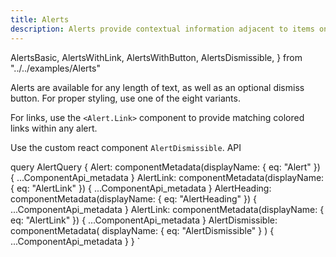 ```yaml
---
title: Alerts
description: Alerts provide contextual information adjacent to items on the visible page. There are four types - error, warning, success, or informational.
---
```


  AlertsBasic,
  AlertsWithLink,
  AlertsWithButton,
  AlertsDismissible,
} from "../../examples/Alerts"

<Overview guidelink="https://modus.trimble.com/components/alerts/">
  Alerts are available for any length of text, as well as an optional dismiss
  button. For proper styling, use one of the eight variants.
</Overview>

<CodeBlock title="Basic Alerts" code={AlertsBasic}></CodeBlock>

<CodeBlock title="Alerts with Links" code={AlertsWithLink}>
  For links, use the <code>&lt;Alert.Link&gt;</code> component to provide
  matching colored links within any alert.
</CodeBlock>

<CodeBlock title="Alerts with Buttons" code={AlertsWithButton}></CodeBlock>

<CodeBlock title="Dismissible Alerts" code={AlertsDismissible}>
  Use the custom react component <code>AlertDismissible</code>.
</CodeBlock>

<LinkedHeading h="2" className="h1" id="alerts-api">
  API
</LinkedHeading>

<ComponentApi metadata={props.data.Alert} />
<ComponentApi
  metadata={props.data.AlertHeading}
  exportedBy={props.data.Alert}
/>
<ComponentApi metadata={props.data.AlertLink} exportedBy={props.data.Alert} />
<ComponentApi metadata={props.data.AlertDismissible} />

  query AlertQuery {
    Alert: componentMetadata(displayName: { eq: "Alert" }) {
      ...ComponentApi_metadata
    }
    AlertLink: componentMetadata(displayName: { eq: "AlertLink" }) {
      ...ComponentApi_metadata
    }
    AlertHeading: componentMetadata(displayName: { eq: "AlertHeading" }) {
      ...ComponentApi_metadata
    }
    AlertLink: componentMetadata(displayName: { eq: "AlertLink" }) {
      ...ComponentApi_metadata
    }
    AlertDismissible: componentMetadata(
      displayName: { eq: "AlertDismissible" }
    ) {
      ...ComponentApi_metadata
    }
  }
`
